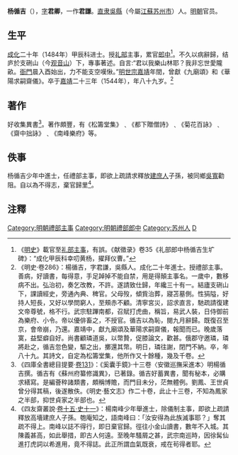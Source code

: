 {{明清人物信息框
| 姓名 = 楊循吉
| 原名 =
| 圖片名稱 = 
| 圖片大小 = 220px
| 圖片說明 = 
| 最高職務 = 禮部主事
| 國家 = 大明
| 爵位 =
| 籍貫 = [[南直隸|直隸]][[蘇州府|蘇州府]][[吳縣|吳縣]]
| 族裔 = 漢族
| 旗籍 = 
| 字號 = 字君謙，號南峰
| 室名 = 
| 諡號 = 
| 出生日期 = [[天顺_(明朝)|天順]]二年（1458年）
| 出生地點 = 
| 逝世日期 = [[嘉靖|嘉靖]]二十五年（1546年）
| 逝世地點 = 
| 墓葬 =
| 配偶 =
| 親屬 = 
| 出身 = 
*成化二十年甲辰科進士出身
| 經歷 = 
| 著作 =
}}

'''杨循吉'''（{{bd|1458年||1546年||Y杨}}），[[表字|字]]'''君卿'''，一作'''君謙'''。[[南直隶|直隶]][[吳縣|吳縣]]（今屬[[江蘇|江蘇]][[苏州市|苏州市]]）人。[[明朝|明朝]]官员。

==生平==
[[成化|成化]]二十年（1484年）甲辰科进士。授[[礼部|礼部]]主事，累官[[郎中|郎中]]<ref>《[[明史|明史]]》載官至[[礼部|礼部]][[主事|主事]]，有誤。《献徵录》卷35《礼部郎中杨循吉生圹碑》：“成化甲辰科幸叨黄杨，擢拜仪曹。”</ref>。不久以病辭歸，结庐於支硎山（今[[观音山|观音山]]）下，專事著述。自言:“君以我樂山林耶？我非忘世愛隴畝。[[衙門|衙門]]晨入酉始出，力不能支空嘆愀。”[[明世宗|明世宗]][[嘉靖|嘉靖]]年間，曾獻《九廟頌》和《華陽求嗣齋儀》。卒于[[嘉靖|嘉靖]]二十三年（1544年），年八十九岁。<ref>《明史·卷286》：楊循吉，字君謙，吳縣人。成化二十年進士。授禮部主事。善病，好讀書，每得意，手足踔掉不能自禁，用是得顛主事名。一歲中，數移病不出。弘治初，奏乞改教，不許。遂請致仕歸，年纔三十有一。結廬支硎山下，課讀經史，旁通內典、稗官。父母歿，傾貲治葬，寢苫墓側。性狷隘，好持人短長，又好以學問窮人，至頰赤不顧。清寧宮災，詔求直言，馳疏請復建文帝尊號，格不行。武宗駐蹕南都，召賦打虎曲，稱旨，易武人裝，日侍御前為樂府、小令。帝以優俳畜之，不授官。循吉以為恥，閱九月辭歸。既復召至京，會帝崩，乃還。嘉靖中，獻九廟頌及華陽求嗣齋儀，報聞而已。晚歲落寞，益堅癖自好。尚書顧璘道吳，以幣贄，促膝論文，歡甚。俄郡守邀璘，璘將赴之，循吉忽色變，驅之出，擲還其幣。明日，璘往謝，閉門不納。卒，年八十九。其詩文，自定為松籌堂集，他所作又十餘種，幾及千卷。</ref>

==著作==
好收集異書<ref>《四庫全書總目提要·[[s:四庫全書總目提要/卷131|卷131]]》：《奚囊手鏡》·十三卷〈安徽巡撫采進本〉明楊循吉撰。循吉有《蘇州府纂修識異》，已著錄。循吉好蓄異書，聞有秘本，必購求繕寫。是編薈稡諸類書，頗稱博贍，而門目未分，茫無體例。劉鳳、王世貞曾分得其稿，後遂散佚。《明史·藝文志》作二十卷，此止十三卷，不知為鳳家之半部，抑世貞家之半部也。</ref>。著作頗豐，有《松籌堂集》﹑《都下贈僧詩》﹑《菊花百詠》﹑《齋中拙詠》﹑《南峰樂府》等。

==佚事==
杨循吉少年中進士，任禮部主事，即欲上疏請求釋放[[建庶人|建庶人]]子孫，被同鄉[[吳寬|吳寬]]勸阻。自以為不得志，棄官歸里<ref>《四友齋叢說·[[s:四友齋叢說/卷15|卷十五·史十一]]》：楊南峰少年舉進士，除儀制主事，即欲上疏請釋放高墻建庶人子孫。匏庵知之，語南峰曰：「汝安得為此族滅事耶？」奪其疏不得上。南峰以誌不得行，即日棄官歸。徑往小金山讀書，數年不入城。其陳義甚高，如此舉措，即古人何遠。至晚年騷屑之甚，武宗南巡時，因徐髯仙進打虎詞以希進用，竟不得誌。此正所謂血氣既衰，戒在茍得者耶。</ref>。

==注釋==
{{reflist}}

{{成化二十年甲辰科殿試金榜}}
{{DEFAULTSORT:Yang杨}}
[[Category:明朝禮部主事|Category:明朝禮部主事]]
[[Category:明朝禮部郎中|Category:明朝禮部郎中]]
[[Category:苏州人|Category:苏州人]]
[[Category:杨姓|D]]